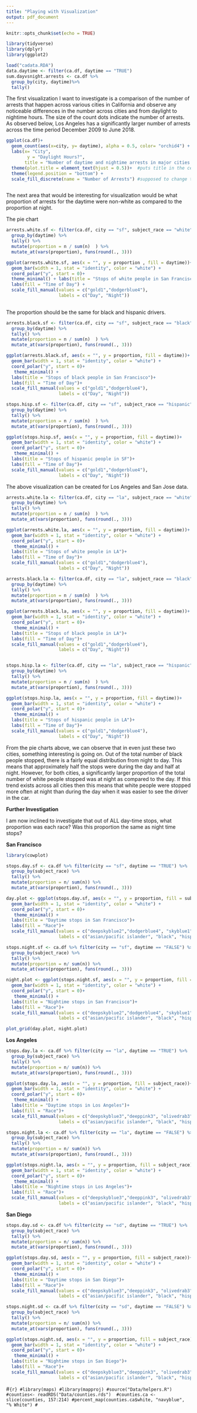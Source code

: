 ```yaml
---
title: "Playing with Visualization"
output: pdf_document
---
```


```r
knitr::opts_chunk$set(echo = TRUE)
```

```r
library(tidyverse)
library(dplyr)
library(ggplot2)

```

```r
load("cadata.RDA")
data.daytime <- filter(ca.df, daytime == "TRUE")
sum.dayvsnight.arrests <- ca.df %>% 
  group_by(city, daytime)%>% 
  tally()
```

The first visualization I want to investigate is a comparison of the number of arrests that happen across various cities in California and observe any noticeable differences in the number across cities and from daylight to nightime hours. The size of the count dots indicate the number of arrests. As observed below, Los Angeles has a significantly larger number of arrests across the time period December 2009 to June 2018. 

```r
ggplot(ca.df)+
  geom_count(aes(x=city, y= daytime), alpha = 0.5, color= "orchid4") + scale_size_area(max_size = 20)+
  labs(x= "City",
        y = "Daylight Hours?",
       title = "Number of daytime and nightime arrests in major cities in California")+ 
  theme(plot.title = element_text(hjust = 0.5))+  #puts title in the center
  theme(legend.position = "bottom") + 
  scale_fill_discrete(name = "Number of Arrests") #supposed to change title of the legend



```

The next area that would be interesting for visualization would be what proportion of arrests for the daytime were non-white as compared to the proportion at night. 

The pie chart 
```r
arrests.white.sf <- filter(ca.df, city == "sf", subject_race == "white") %>% 
  group_by(daytime) %>% 
  tally() %>%
  mutate(proportion = n / sum(n)  ) %>%
  mutate_at(vars(proportion), funs(round(., 3)))

ggplot(arrests.white.sf, aes(x = "", y = proportion , fill = daytime))+
  geom_bar(width = 1, stat = "identity", color = "white") + 
  coord_polar("y", start = 0)+ 
  theme_minimal() + labs(title = "Stops of white people in San Francisco") +
  labs(fill = "Time of Day") +
  scale_fill_manual(values = c("gold1","dodgerblue4"),
                    labels = c("Day", "Night"))
  
```
The proportion should be the same for black and hispanic drivers.

```r
arrests.black.sf <- filter(ca.df, city == "sf", subject_race == "black") %>% 
  group_by(daytime) %>% 
  tally() %>%
  mutate(proportion = n / sum(n)  ) %>%
  mutate_at(vars(proportion), funs(round(., 3))) 

ggplot(arrests.black.sf, aes(x = "", y = proportion, fill = daytime))+
  geom_bar(width = 1, stat = "identity", color = "white") +
  coord_polar("y", start = 0)+
   theme_minimal() + 
  labs(title = "Stops of black people in San Francisco")+
  labs(fill = "Time of Day")+
  scale_fill_manual(values = c("gold1","dodgerblue4"),
                    labels = c("Day", "Night"))

stops.hisp.sf <- filter(ca.df, city == "sf", subject_race == "hispanic") %>% 
  group_by(daytime) %>% 
  tally() %>%
  mutate(proportion = n / sum(n)  ) %>%
  mutate_at(vars(proportion), funs(round(., 3))) 

ggplot(stops.hisp.sf, aes(x = "", y = proportion, fill = daytime))+
  geom_bar(width = 1, stat = "identity", color = "white") +
  coord_polar("y", start = 0)+
   theme_minimal() + 
  labs(title = "Stops of hispanic people in SF")+
  labs(fill = "Time of Day")+
  scale_fill_manual(values = c("gold1","dodgerblue4"),
                    labels = c("Day", "Night"))
```
The above visualization can be created for Los Angeles and San Jose data.

```r
arrests.white.la <- filter(ca.df, city == "la", subject_race == "white") %>% 
  group_by(daytime) %>% 
  tally() %>%
  mutate(proportion = n / sum(n)  ) %>%
  mutate_at(vars(proportion), funs(round(., 3))) 

ggplot(arrests.white.la, aes(x = "", y = proportion, fill = daytime))+
  geom_bar(width = 1, stat = "identity", color = "white") +
  coord_polar("y", start = 0)+
   theme_minimal() + 
  labs(title = "Stops of white people in LA")+
  labs(fill = "Time of Day")+
  scale_fill_manual(values = c("gold1","dodgerblue4"),
                    labels = c("Day", "Night"))

arrests.black.la <- filter(ca.df, city == "la", subject_race == "black") %>% 
  group_by(daytime) %>% 
  tally() %>%
  mutate(proportion = n / sum(n)  ) %>%
  mutate_at(vars(proportion), funs(round(., 3))) 

ggplot(arrests.black.la, aes(x = "", y = proportion, fill = daytime))+
  geom_bar(width = 1, stat = "identity", color = "white") +
  coord_polar("y", start = 0)+
   theme_minimal() + 
  labs(title = "Stops of black people in LA")+
  labs(fill = "Time of Day")+
  scale_fill_manual(values = c("gold1","dodgerblue4"),
                    labels = c("Day", "Night"))


stops.hisp.la <- filter(ca.df, city == "la", subject_race == "hispanic") %>% 
  group_by(daytime) %>% 
  tally() %>%
  mutate(proportion = n / sum(n)  ) %>%
  mutate_at(vars(proportion), funs(round(., 3))) 

ggplot(stops.hisp.la, aes(x = "", y = proportion, fill = daytime))+
  geom_bar(width = 1, stat = "identity", color = "white") +
  coord_polar("y", start = 0)+
   theme_minimal() + 
  labs(title = "Stops of hispanic people in LA")+
  labs(fill = "Time of Day")+
  scale_fill_manual(values = c("gold1","dodgerblue4"),
                    labels = c("Day", "Night"))
```
From the pie charts above, we can observe that in even just these two cities, something interesting is going on. Out of the total number of black people stopped, there is a fairly equal distribution from night to day. This means that approximately half the stops were during the day and half at night. However, for both cities, a significantly larger proportion of the total number of white people stopped was at night as compared to the day. If this trend exists across all cities then this means that white people were stopped more often at night than during the day when it was easier to see the driver in the car.

**Further Investigation**

I am now inclined to investigate that out of ALL day-time stops, what proportion was each race? Was this proportion the same as night time stops?
 
**San Francisco**
```r

library(cowplot)

stops.day.sf <- ca.df %>% filter(city == "sf", daytime == "TRUE") %>%
  group_by(subject_race) %>%
  tally() %>%
  mutate(proportion = n/ sum(n)) %>%
  mutate_at(vars(proportion), funs(round(., 3))) 

day.plot <- ggplot(stops.day.sf, aes(x = "", y = proportion, fill = subject_race))+
  geom_bar(width = 1, stat = "identity", color = "white") +
  coord_polar("y", start = 0)+
   theme_minimal() + 
  labs(title = "Daytime stops in San Francisco")+
  labs(fill = "Race")+
  scale_fill_manual(values = c("deepskyblue2","dodgerblue4", "skyblue1", "skyblue3", "cadetblue1"),
                    labels = c("asian/pacific islander", "black", "hispanic", "white", "other"))

stops.night.sf <- ca.df %>% filter(city == "sf", daytime == "FALSE") %>%
  group_by(subject_race) %>%
  tally() %>%
  mutate(proportion = n/ sum(n)) %>%
  mutate_at(vars(proportion), funs(round(., 3))) 

night.plot <- ggplot(stops.night.sf, aes(x = "", y = proportion, fill = subject_race))+
  geom_bar(width = 1, stat = "identity", color = "white") +
  coord_polar("y", start = 0)+
   theme_minimal() + 
  labs(title = "Nightime stops in San Francisco")+
  labs(fill = "Race")+
  scale_fill_manual(values = c("deepskyblue2","dodgerblue4", "skyblue1", "skyblue3", "cadetblue1"),
                    labels = c("asian/pacific islander", "black", "hispanic", "white", "other"))

plot_grid(day.plot, night.plot)

```
**Los Angeles**
```r
stops.day.la <- ca.df %>% filter(city == "la", daytime == "TRUE") %>%
  group_by(subject_race) %>%
  tally() %>%
  mutate(proportion = n/ sum(n)) %>%
  mutate_at(vars(proportion), funs(round(., 3))) 

ggplot(stops.day.la, aes(x = "", y = proportion, fill = subject_race))+
  geom_bar(width = 1, stat = "identity", color = "white") +
  coord_polar("y", start = 0)+
   theme_minimal() + 
  labs(title = "Daytime stops in Los Angeles")+
  labs(fill = "Race")+
  scale_fill_manual(values = c("deepskyblue3","deeppink3", "olivedrab3", "darkorange2", "firebrick3"),
                    labels = c("asian/pacific islander", "black", "hispanic", "white", "other"))

stops.night.la <- ca.df %>% filter(city == "la", daytime == "FALSE") %>%
  group_by(subject_race) %>%
  tally() %>%
  mutate(proportion = n/ sum(n)) %>%
  mutate_at(vars(proportion), funs(round(., 3))) 

ggplot(stops.night.la, aes(x = "", y = proportion, fill = subject_race))+
  geom_bar(width = 1, stat = "identity", color = "white") +
  coord_polar("y", start = 0)+
   theme_minimal() + 
  labs(title = "Nightime stops in Los Angeles")+
  labs(fill = "Race")+
  scale_fill_manual(values = c("deepskyblue3","deeppink3", "olivedrab3", "darkorange2", "firebrick3"),
                    labels = c("asian/pacific islander", "black", "hispanic", "white", "other"))
```

**San Diego**

```r
stops.day.sd <- ca.df %>% filter(city == "sd", daytime == "TRUE") %>%
  group_by(subject_race) %>%
  tally() %>%
  mutate(proportion = n/ sum(n)) %>%
  mutate_at(vars(proportion), funs(round(., 3))) 

ggplot(stops.day.sd, aes(x = "", y = proportion, fill = subject_race))+
  geom_bar(width = 1, stat = "identity", color = "white") +
  coord_polar("y", start = 0)+
   theme_minimal() + 
  labs(title = "Daytime stops in San Diego")+
  labs(fill = "Race")+
  scale_fill_manual(values = c("deepskyblue3","deeppink3", "olivedrab3", "darkorange2", "firebrick3"),
                    labels = c("asian/pacific islander", "black", "hispanic", "white", "other"))

stops.night.sd <- ca.df %>% filter(city == "sd", daytime == "FALSE") %>%
  group_by(subject_race) %>%
  tally() %>%
  mutate(proportion = n/ sum(n)) %>%
  mutate_at(vars(proportion), funs(round(., 3))) 

ggplot(stops.night.sd, aes(x = "", y = proportion, fill = subject_race))+
  geom_bar(width = 1, stat = "identity", color = "white") +
  coord_polar("y", start = 0)+
   theme_minimal() + 
  labs(title = "Nightime stops in San Diego")+
  labs(fill = "Race")+
  scale_fill_manual(values = c("deepskyblue3","deeppink3", "olivedrab3", "darkorange2", "firebrick3"),
                    labels = c("asian/pacific islander", "black", "hispanic", "white", "other"))
```

#```{r}
#library(maps)
#library(mapproj)
#source("Data/helpers.R")
#counties<- readRDS("Data/counties.rds") 
#counties.ca <- slice(counties, 157:214)
#percent_map(counties.ca$white, "navyblue", "% White")
#```


